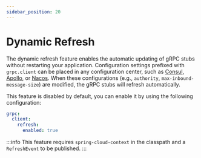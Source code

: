 ```yaml
---
sidebar_position: 20
---
```


# Dynamic Refresh

The dynamic refresh feature enables the automatic updating of gRPC stubs without restarting your application. 
Configuration settings prefixed with `grpc.client` can be placed in any configuration center, 
such as [Consul](https://github.com/hashicorp/consul), [Apollo](https://github.com/apolloconfig/apollo), or [Nacos](https://github.com/alibaba/nacos). 
When these configurations (e.g., `authority`, `max-inbound-message-size`) are modified, the gRPC stubs will refresh automatically.

This feature is disabled by default, you can enable it by using the following configuration:

```yaml
grpc:
  client:
    refresh:
      enabled: true
```

:::info
This feature requires `spring-cloud-context` in the classpath and a `RefreshEvent` to be published.
:::
